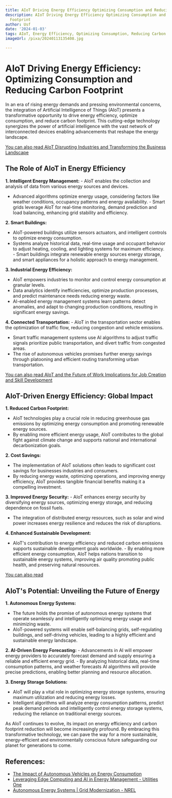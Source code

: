 ```yaml
---
title: AIoT Driving Energy Efficiency Optimizing Consumption and Reducing Carbon Footprint
description: AIoT Driving Energy Efficiency Optimizing Consumption and Reducing Carbon
  Footprint
author: Usf
date: '2024-01-03'
tags: AIoT, Energy Efficiency, Optimizing Consumption, Reducing Carbon Footprint
imageUrl: /pixa/20240113135408.jpg

---
```

# AIoT Driving Energy Efficiency: Optimizing Consumption and Reducing Carbon Footprint

In  an era of rising energy demands  and pressing environmental concerns, the integration of Artificial  Intelligence of Things (AIoT) presents a  transformative opportunity to  drive energy efficiency, optimize consumption, and reduce carbon footprint. This  cutting-edge technology synergizes the power of artificial intelligence with the vast network of interconnected devices enabling advancements that reshape  the energy  landscape.

[You can also read AIoT Disrupting Industries and Transforming the  Business Landscape](AIoT%20Disrupting%20Industries%20and%20Transforming%20the%20Business%20Landscape)


## The Role of AIoT in Energy Efficiency

**1. Intelligent Energy Management:**
    - AIoT  enables the collection and analysis of  data from various energy  sources and devices.
   - Advanced algorithms optimize energy usage, considering factors like weather conditions, occupancy patterns and energy availability.
    - Smart grids leverage AIoT for real-time monitoring, demand  prediction and  load  balancing, enhancing  grid stability and  efficiency.

**2. Smart  Buildings:**
   - AIoT-powered buildings utilize sensors actuators, and intelligent controls to optimize energy consumption.
   - Systems analyze historical data,  real-time usage and occupant behavior to adjust heating, cooling, and lighting systems for maximum efficiency.
    - Smart  buildings integrate renewable energy sources energy storage, and smart appliances for a holistic approach  to energy management.

**3. Industrial Energy Efficiency:**
   - AIoT empowers industries  to monitor and control energy consumption at granular levels.
   - Data analytics  identify inefficiencies, optimize production processes, and predict maintenance needs reducing energy waste.
   - AI-enabled energy management systems learn patterns detect anomalies, and adapt to  changing production conditions, resulting in significant energy savings.

**4. Connected Transportation:**
    - AIoT in the transportation sector enables the optimization of traffic flow, reducing congestion and vehicle emissions.
   - Smart traffic management systems use AI algorithms to  adjust traffic signals prioritize public transportation, and divert traffic from  congested areas.
   - The rise of autonomous  vehicles promises further  energy savings through platooning  and efficient routing transforming urban transportation.

[You  can also read AIoT and the Future of  Work  Implications for Job Creation and Skill Development](AIoT%20and%20the%20Future%20of%20Work%20Implications%20for%20Job%20Creation%20and%20Skill%20Development)


## AIoT-Driven Energy Efficiency: Global Impact

**1. Reduced Carbon  Footprint:**
   - AIoT technologies play a crucial role in reducing greenhouse gas emissions by optimizing energy consumption and promoting renewable energy  sources.
   - By enabling  more  efficient energy usage, AIoT contributes to the global fight against climate change and supports national and  international decarbonization goals.

**2. Cost Savings:**
   - The implementation of AIoT solutions often leads to significant cost savings for businesses industries and consumers.
   - By reducing energy waste, optimizing operations, and improving energy efficiency, AIoT provides tangible financial benefits making it a compelling investment.

**3. Improved Energy Security:**
    - AIoT enhances energy security  by diversifying energy sources,  optimizing energy storage, and reducing dependence on fossil  fuels.
   - The integration of distributed  energy resources, such as solar and  wind power increases energy resilience and reduces the risk of disruptions.

**4. Enhanced Sustainable Development:**
   -  AIoT's contribution  to energy efficiency and reduced carbon  emissions supports sustainable development goals worldwide.
    - By  enabling more efficient energy consumption, AIoT helps nations  transition to sustainable energy systems, improving air quality promoting public health, and preserving natural resources.

[You can also read ]()


## AIoT's Potential: Unveiling the  Future of Energy

**1. Autonomous Energy Systems:**
   - The  future  holds  the promise  of autonomous energy systems that operate seamlessly  and intelligently optimizing energy usage and minimizing waste.
   - AIoT-powered systems will enable self-balancing grids, self-regulating buildings, and self-driving  vehicles, leading to a highly efficient and sustainable energy landscape.

**2. AI-Driven Energy Forecasting:**
    -  Advancements in AI will empower energy providers to accurately forecast demand and supply ensuring  a reliable and efficient energy grid.
    - By analyzing historical data, real-time consumption patterns, and weather forecasts AI algorithms will  provide precise predictions, enabling better  planning  and resource allocation.

**3. Energy Storage Solutions:**
   - AIoT will  play a vital role in optimizing energy storage systems, ensuring maximum utilization and reducing energy losses.
   - Intelligent algorithms will analyze energy consumption  patterns, predict peak demand periods and intelligently control energy storage systems, reducing the reliance on traditional energy sources.

As AIoT continues to evolve, its impact on energy efficiency  and carbon footprint reduction will become increasingly profound. By  embracing this transformative technology, we can pave the way for a  more  sustainable, energy-efficient and environmentally conscious future safeguarding our planet for generations to come.

## References:
- [The Impact of Autonomous Vehicles on Energy Consumption](https://energy5.com/the-impact-of-autonomous-vehicles-on-energy-consumption)
- [Leveraging Edge Computing and AI in Energy Management - Utilities One](https://utilitiesone.com/leveraging-edge-computing-and-ai-in-energy-management)
- [Autonomous Energy Systems | Grid Modernization - NREL](https://www.nrel.gov/grid/autonomous-energy.html)
